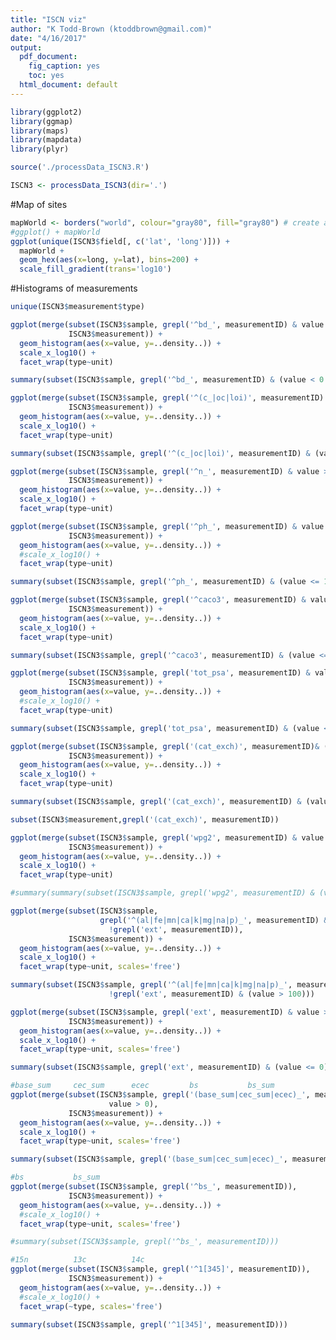 ```yaml
---
title: "ISCN viz"
author: "K Todd-Brown (ktoddbrown@gmail.com)"
date: "4/16/2017"
output:
  pdf_document: 
    fig_caption: yes
    toc: yes
  html_document: default
---
```


```r
library(ggplot2)
library(ggmap)
library(maps)
library(mapdata)
library(plyr)
```

```r
source('./processData_ISCN3.R')

ISCN3 <- processData_ISCN3(dir='.')
```


#Map of sites
```r

mapWorld <- borders("world", colour="gray80", fill="gray80") # create a layer of borders
#ggplot() + mapWorld
ggplot(unique(ISCN3$field[, c('lat', 'long')])) +
  mapWorld + 
  geom_hex(aes(x=long, y=lat), bins=200) + 
  scale_fill_gradient(trans='log10')
```

#Histograms of measurements
```r
unique(ISCN3$measurement$type)
```

```r
ggplot(merge(subset(ISCN3$sample, grepl('^bd_', measurementID) & value > 0 & value < 10),
             ISCN3$measurement)) +
  geom_histogram(aes(x=value, y=..density..)) + 
  scale_x_log10() + 
  facet_wrap(type~unit)

summary(subset(ISCN3$sample, grepl('^bd_', measurementID) & (value < 0 | value > 10)))
```

```r
ggplot(merge(subset(ISCN3$sample, grepl('^(c_|oc|loi)', measurementID) & value > 0),
             ISCN3$measurement)) +
  geom_histogram(aes(x=value, y=..density..)) + 
  scale_x_log10() + 
  facet_wrap(type~unit)

summary(subset(ISCN3$sample, grepl('^(c_|oc|loi)', measurementID) & (value < 0)))
```

```r
ggplot(merge(subset(ISCN3$sample, grepl('^n_', measurementID) & value > 0),
             ISCN3$measurement)) +
  geom_histogram(aes(x=value, y=..density..)) + 
  scale_x_log10() + 
  facet_wrap(type~unit)
```

```r
ggplot(merge(subset(ISCN3$sample, grepl('^ph_', measurementID) & value > 1.5),
             ISCN3$measurement)) +
  geom_histogram(aes(x=value, y=..density..)) + 
  #scale_x_log10() + 
  facet_wrap(type~unit)

summary(subset(ISCN3$sample, grepl('^ph_', measurementID) & (value <= 1.5)))
```

```r

ggplot(merge(subset(ISCN3$sample, grepl('^caco3', measurementID) & value > 0),
             ISCN3$measurement)) +
  geom_histogram(aes(x=value, y=..density..)) + 
  scale_x_log10() + 
  facet_wrap(type~unit)

summary(subset(ISCN3$sample, grepl('^caco3', measurementID) & (value <= 0)))

```

```r

ggplot(merge(subset(ISCN3$sample, grepl('tot_psa', measurementID) & value >= 0),
             ISCN3$measurement)) +
  geom_histogram(aes(x=value, y=..density..)) + 
  #scale_x_log10() + 
  facet_wrap(type~unit)

summary(subset(ISCN3$sample, grepl('tot_psa', measurementID) & (value < 0)))

```

```r

ggplot(merge(subset(ISCN3$sample, grepl('(cat_exch)', measurementID)& (value > 0)),
             ISCN3$measurement)) +
  geom_histogram(aes(x=value, y=..density..)) + 
  scale_x_log10() + 
  facet_wrap(type~unit)

summary(subset(ISCN3$sample, grepl('(cat_exch)', measurementID) & (value <= 0)))

subset(ISCN3$measurement,grepl('(cat_exch)', measurementID))
```

```r
ggplot(merge(subset(ISCN3$sample, grepl('wpg2', measurementID) & value > 0),
             ISCN3$measurement)) +
  geom_histogram(aes(x=value, y=..density..)) + 
  scale_x_log10() + 
  facet_wrap(type~unit)

#summary(summary(subset(ISCN3$sample, grepl('wpg2', measurementID) & (value <= 0))))
```

```r
ggplot(merge(subset(ISCN3$sample, 
                    grepl('^(al|fe|mn|ca|k|mg|na|p)_', measurementID) &
                      !grepl('ext', measurementID)),
             ISCN3$measurement)) +
  geom_histogram(aes(x=value, y=..density..)) + 
  scale_x_log10() + 
  facet_wrap(type~unit, scales='free')

summary(subset(ISCN3$sample, grepl('^(al|fe|mn|ca|k|mg|na|p)_', measurementID) &
                      !grepl('ext', measurementID) & (value > 100)))
```
```r
ggplot(merge(subset(ISCN3$sample, grepl('ext', measurementID) & value > 0),
             ISCN3$measurement)) +
  geom_histogram(aes(x=value, y=..density..)) + 
  scale_x_log10() + 
  facet_wrap(type~unit, scales='free')

summary(subset(ISCN3$sample, grepl('ext', measurementID) & (value <= 0)))
```

```r
#base_sum     cec_sum      ecec         bs           bs_sum 
ggplot(merge(subset(ISCN3$sample, grepl('(base_sum|cec_sum|ecec)_', measurementID) & 
                      value > 0),
             ISCN3$measurement)) +
  geom_histogram(aes(x=value, y=..density..)) + 
  scale_x_log10() + 
  facet_wrap(type~unit, scales='free')

summary(subset(ISCN3$sample, grepl('(base_sum|cec_sum|ecec)_', measurementID) & (value <= 0)))
```

```r
#bs           bs_sum 
ggplot(merge(subset(ISCN3$sample, grepl('^bs_', measurementID)),
             ISCN3$measurement)) +
  geom_histogram(aes(x=value, y=..density..)) + 
  #scale_x_log10() + 
  facet_wrap(type~unit, scales='free')

#summary(subset(ISCN3$sample, grepl('^bs_', measurementID)))
```

```r
#15n          13c          14c
ggplot(merge(subset(ISCN3$sample, grepl('^1[345]', measurementID)),
             ISCN3$measurement)) +
  geom_histogram(aes(x=value, y=..density..)) + 
  #scale_x_log10() + 
  facet_wrap(~type, scales='free')

summary(subset(ISCN3$sample, grepl('^1[345]', measurementID)))
```